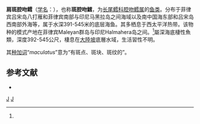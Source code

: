 {{Speciesbox
| taxon = Coelorinchus maculatus
| binomial_authority = (Gilbert et Hubbs, 1920)<ref name='id6812'>{{cite web| url =http://www.bioinfo.cn/db05/BjdwSpecies.php?action=view&id=6812| title =肩斑腔吻鳕| work =《中国动物物种编目数据库》| publisher =中国科学院微生物研究所| author =中国科学院动物研究所| accessdate =2009-04-11| deadurl =yes| archiveurl =https://web.archive.org/web/20160305050737/http://www.bioinfo.cn/db05/BjdwSpecies.php?action=view&id=6812| archivedate =2016-03-05}}</ref>
}}

'''肩斑腔吻鳕'''（[[学名|学名]]：{{lang|la|''Coelorhynchus maculatus''}}），也称'''斑腔吻鱈'''，为[[长尾鳕科|长尾鳕科]][[腔吻鳕属|腔吻鳕属]]的[[鱼类|鱼类]]。分布于菲律宾吕宋岛八打雁和菲律宾南部与印尼马黑拉岛之间海域以及南中国海东部和吕宋岛西南部外海等，属于水深391-545米的底层海鱼。其多栖息于西太平洋热带。该物种的模式产地在菲律宾Maleyan群岛与印尼Halmahera岛之间。<ref name='id6812'/>屬深海底棲性魚類，深度392-545公尺，棲息在[[大陸坡|大陸坡]]底層水域，生活習性不明。

其[[种加词|种加词]]“''maculatus''”意为“有斑点、斑块、斑纹的”。

== 参考文献 ==
{{reflist}}
*{{FishBase_species|genus=Coelorinchus|species=maculatus|year=2015|month=11}}

{{taxonbar}}
[[Category:_1920年描述的鱼类|J]]
[[Category:腔吻鳕属|J]]